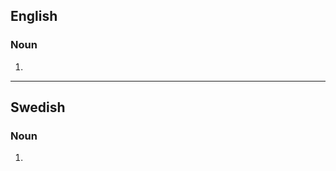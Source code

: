 ==English==

===Noun===
{{head|en|noun form}}

# {{plural of|en|nihilist}}

----

==Swedish==

===Noun===
{{head|sv|noun form}}

# {{sv-noun-form-indef-gen|nihilist}}